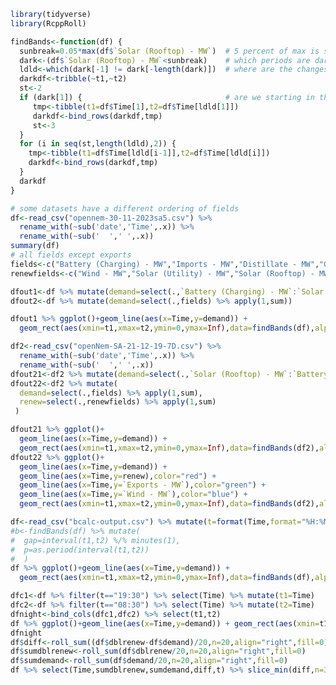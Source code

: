 ```r
library(tidyverse)
library(RcppRoll)
```

```r
findBands<-function(df) {
  sunbreak=0.05*max(df$`Solar (Rooftop) - MW`)  # 5 percent of max is start of day
  dark<-(df$`Solar (Rooftop) - MW`<sunbreak)    # which periods are dark
  ldld<-which(dark[-1] != dark[-length(dark)])  # where are the changes of state
  darkdf<-tribble(~t1,~t2)
  st<-2                                         
  if (dark[1]) {                                # are we starting in the night or the day?
     tmp<-tibble(t1=df$Time[1],t2=df$Time[ldld[1]])
     darkdf<-bind_rows(darkdf,tmp)
     st<-3
  }
  for (i in seq(st,length(ldld),2)) {
    tmp<-tibble(t1=df$Time[ldld[i-1]],t2=df$Time[ldld[i]])
    darkdf<-bind_rows(darkdf,tmp)
  }
  darkdf
}

```
```r
# some datasets have a different ordering of fields
df<-read_csv("opennem-30-11-2023sa5.csv") %>% 
  rename_with(~sub('date','Time',.x)) %>% 
  rename_with(~sub('  ',' ',.x))
summary(df)
# all fields except exports
fields<-c("Battery (Charging) - MW","Imports - MW","Distillate - MW","Gas (Steam) - MW","Gas (CCGT) - MW", "Gas (OCGT) - MW","Gas (Reciprocating) - MW","Battery (Discharging) - MW","Wind - MW","Solar (Utility) - MW","Solar (Rooftop) - MW")
renewfields<-c("Wind - MW","Solar (Utility) - MW","Solar (Rooftop) - MW")

dfout1<-df %>% mutate(demand=select(.,`Battery (Charging) - MW`:`Solar (Rooftop) - MW`) %>% apply(1,sum)) 
dfout2<-df %>% mutate(demand=select(.,fields) %>% apply(1,sum)) 
```

```r
dfout1 %>% ggplot()+geom_line(aes(x=Time,y=demand)) +
  geom_rect(aes(xmin=t1,xmax=t2,ymin=0,ymax=Inf),data=findBands(df),alpha=0.2)
```

```r
df2<-read_csv("openNem-SA-21-12-19-7D.csv") %>% 
  rename_with(~sub('date','Time',.x)) %>% 
  rename_with(~sub('  ',' ',.x))
dfout21<-df2 %>% mutate(demand=select(.,`Solar (Rooftop) - MW`:`Battery (Charging) - MW`) %>% apply(1,sum)) 
dfout22<-df2 %>% mutate(
  demand=select(.,fields) %>% apply(1,sum),
  renew=select(.,renewfields) %>% apply(1,sum)
 )

dfout21 %>% ggplot()+
  geom_line(aes(x=Time,y=demand)) +
  geom_rect(aes(xmin=t1,xmax=t2,ymin=0,ymax=Inf),data=findBands(df2),alpha=0.2)
dfout22 %>% ggplot()+
  geom_line(aes(x=Time,y=demand)) +
  geom_line(aes(x=Time,y=renew),color="red") +
  geom_line(aes(x=Time,y=`Exports - MW`),color="green") +
  geom_line(aes(x=Time,y=`Wind - MW`),color="blue") +
  geom_rect(aes(xmin=t1,xmax=t2,ymin=0,ymax=Inf),data=findBands(df2),alpha=0.2)
```

```r
df<-read_csv("bcalc-output.csv") %>% mutate(t=format(Time,format="%H:%M"))
#b<-findBands(df) %>% mutate(
#  gap=interval(t1,t2) %/% minutes(1),
#  p=as.period(interval(t1,t2))
#  )
df %>% ggplot()+geom_line(aes(x=Time,y=demand)) +
  geom_rect(aes(xmin=t1,xmax=t2,ymin=0,ymax=Inf),data=findBands(df),alpha=0.2)

```
```r
dfc1<-df %>% filter(t=="19:30") %>% select(Time) %>% mutate(t1=Time)
dfc2<-df %>% filter(t=="08:30") %>% select(Time) %>% mutate(t2=Time)
dfnight<-bind_cols(dfc1,dfc2) %>% select(t1,t2)
df %>% ggplot()+geom_line(aes(x=Time,y=demand)) + geom_rect(aes(xmin=t1,xmax=t2,ymin=0,ymax=Inf),data=dfnight,alpha=0.2)
dfnight
df$diff<-roll_sum((df$dblrenew-df$demand)/20,n=20,align="right",fill=0)
df$sumdblrenew<-roll_sum(df$dblrenew/20,n=20,align="right",fill=0)
df$sumdemand<-roll_sum(df$demand/20,n=20,align="right",fill=0)
df %>% select(Time,sumdblrenew,sumdemand,diff,t) %>% slice_min(diff,n=30)
```


